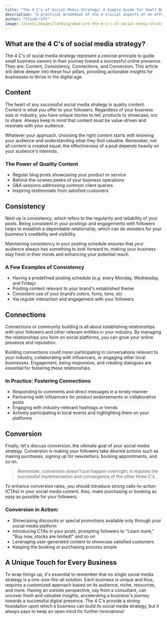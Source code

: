```yaml
---
title: "The 4 C's of Social Media Strategy: A Simple Guide for Small Business Owners"
description: "A practical breakdown of the 4 crucial aspects of an effective social media strategy, crafted specifically for small business owners."
author: "Cloudcraft"
image: /assets/images/landing/what-are-the-4-c-s-of-social-media-strategy.jpg
---
```


## What are the 4 C's of social media strategy?

The 4 C's of social media strategy represent a concise principle to guide small business owners in their journey toward a successful online presence. They are: Content, Consistency, Connections, and Conversion. This article will delve deeper into these four pillars, providing actionable insights for businesses to thrive in the digital age.

<ServicesBlurb />

## Content

The heart of any successful social media strategy is quality content. Content is what you offer to your followers. Regardless of your business size or industry, you have unique stories to tell, products to showcase, ors to share. Always keep in mind that content must be value-driven and resonate with your audience.

Whatever your approach, choosing the right content starts with knowing your audience and understanding what they find valuable. Remember, not all content is created equal; the effectiveness of a post depends heavily on your audience's interests.

### The Power of Quality Content
 * Regular blog posts showcasing your product or service
 * Behind-the-scenes peeks of your business operations
 * Q&A sessions addressing common client queries
 * Inspiring testimonials from satisfied customers

## Consistency

Next up is consistency, which refers to the regularity and reliability of your posts. Being consistent in your postings and engagements with followers helps to establish a dependable relationship, which can do wonders for your business's credibility and visibility. 

Maintaining consistency in your posting schedule ensures that your audience always has something to look forward to, making your business stay fresh in their minds and enhancing your potential reach.

### A Few Examples of Consistency
 * Having a predefined posting schedule (e.g. every Monday, Wednesday, and Friday)
 * Posting content relevant to your brand's established theme 
 * Consistent use of your brand’s colors, fonts, tone, etc
 * Via regular interaction and engagement with your followers

## Connections

Connections or community building is all about establishing relationships with your followers and other relevant entities in your industry. By managing the relationships you form on social platforms, you can grow your online presence and reputation.

Building connections could mean participating in conversations relevant to your industry, collaborating with influencers, or engaging other local businesses. Engagement, being responsive, and creating dialogues are essential for fostering these relationships.

### In Practice: Fostering Connections
 * Responding to comments and direct messages in a timely manner
 * Partnering with influencers for product endorsements or collaborative posts
 * Engaging with industry-relevant hashtags or trends
 * Actively participating in local events and highlighting them on your platforms

<GetStartedBlurb />

## Conversion

Finally, let's discuss conversion, the ultimate goal of your social media strategy. Conversion is making your followers take desired actions such as making purchases, signing up for newsletters, booking appointments, and so on. 

<blockquote>
Remember, conversion doesn't just happen overnight; it requires the successful implementation and convergence of the other three C's.
</blockquote> 

To enhance conversion rates, you should introduce strong calls-to-action (CTAs) in your social media content. Also, make purchasing or booking as easy as possible for your followers. 

### Conversion in Action:
 * Showcasing discounts or special promotions available only through your social media platform
 * Introducing CTAs in your posts, prompting followers to "Learn more," "Buy now, stocks are limited!" and so on
 * Leveraging user-generated content to showcase satisfied customers
 * Keeping the booking or purchasing process simple 

## A Unique Touch for Every Business

To wrap things up, it's essential to remember that no single social media strategy is a one-size-fits-all solution. Each business is unique and thus, requires a customized approach based on its audience, niche, resources, and more. Having an outside perspective, say from a consultant, can uncover fresh and valuable insights, accelerating a business's journey towards a successful digital presence. The 4 C's provide a strong foundation upon which a business can build its social media strategy, but it always pays to keep an open mind for further innovations!
